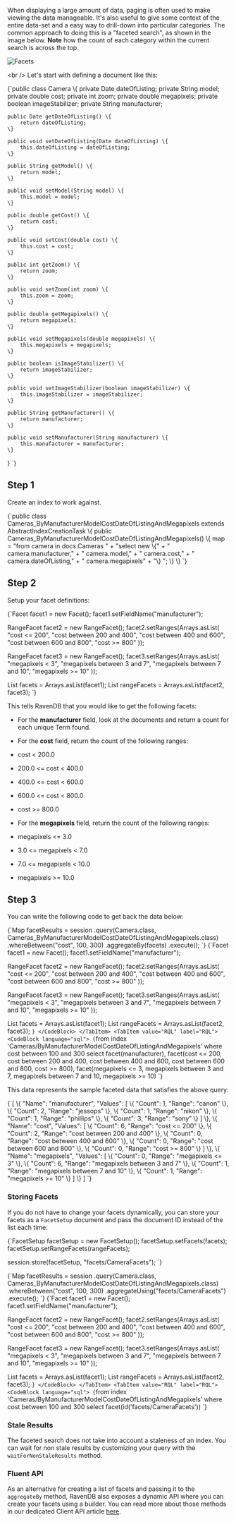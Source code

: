 
When displaying a large amount of data, paging is often used to make viewing the data manageable. 
It's also useful to give some context of the entire data-set and a easy way to drill-down into 
particular categories. The common approach to doing this is a "faceted search", as shown in the 
image below. **Note** how the count of each category within the current search is across the top.

![Facets](./assets/CNET_faceted_search.jpg)

&lt;br /&gt;
Let's start with defining a document like this:

<TabItem value="camera" label="camera">
<CodeBlock language="java">
{`public class Camera \{
    private Date dateOfListing;
    private String model;
    private double cost;
    private int zoom;
    private double megapixels;
    private boolean imageStabilizer;
    private String manufacturer;

    public Date getDateOfListing() \{
        return dateOfListing;
    \}

    public void setDateOfListing(Date dateOfListing) \{
        this.dateOfListing = dateOfListing;
    \}

    public String getModel() \{
        return model;
    \}

    public void setModel(String model) \{
        this.model = model;
    \}

    public double getCost() \{
        return cost;
    \}

    public void setCost(double cost) \{
        this.cost = cost;
    \}

    public int getZoom() \{
        return zoom;
    \}

    public void setZoom(int zoom) \{
        this.zoom = zoom;
    \}

    public double getMegapixels() \{
        return megapixels;
    \}

    public void setMegapixels(double megapixels) \{
        this.megapixels = megapixels;
    \}

    public boolean isImageStabilizer() \{
        return imageStabilizer;
    \}

    public void setImageStabilizer(boolean imageStabilizer) \{
        this.imageStabilizer = imageStabilizer;
    \}

    public String getManufacturer() \{
        return manufacturer;
    \}

    public void setManufacturer(String manufacturer) \{
        this.manufacturer = manufacturer;
    \}
\}
`}
</CodeBlock>
</TabItem>

## Step 1

Create an index to work against. 

<TabItem value="step_2" label="step_2">
<CodeBlock language="java">
{`public class Cameras_ByManufacturerModelCostDateOfListingAndMegapixels extends AbstractIndexCreationTask \{
    public Cameras_ByManufacturerModelCostDateOfListingAndMegapixels() \{
        map = "from camera in docs.Cameras " +
            "select new \{" +
            "   camera.manufacturer," +
            "   camera.model," +
            "   camera.cost," +
            "   camera.dateOfListing," +
            "   camera.megapixels" +
            "\} ";
    \}
\}
`}
</CodeBlock>
</TabItem>

## Step 2

Setup your facet definitions:

<TabItem value="step_1" label="step_1">
<CodeBlock language="java">
{`Facet facet1 = new Facet();
facet1.setFieldName("manufacturer");

RangeFacet facet2 = new RangeFacet();
facet2.setRanges(Arrays.asList(
    "cost <= 200",
    "cost between 200 and 400",
    "cost between 400 and 600",
    "cost between 600 and 800",
    "cost >= 800"
));

RangeFacet facet3 = new RangeFacet();
facet3.setRanges(Arrays.asList(
    "megapixels < 3",
    "megapixels between 3 and 7",
    "megapixels between 7 and 10",
    "megapixels >= 10"
));

List<Facet> facets = Arrays.asList(facet1);
List<RangeFacet> rangeFacets = Arrays.asList(facet2, facet3);
`}
</CodeBlock>
</TabItem>

This tells RavenDB that you would like to get the following facets:

* For the **manufacturer** field, look at the documents and return a count for each unique Term found.

* For the **cost** field, return the count of the following ranges:

 * cost &lt; 200.0
 * 200.0 &lt;= cost &lt; 400.0
 * 400.0 &lt;= cost &lt; 600.0
 * 600.0 &lt;= cost &lt; 800.0
 * cost &gt;= 800.0
* For the **megapixels** field, return the count of the following ranges:
 * megapixels &lt;= 3.0
 * 3.0 &lt;= megapixels &lt; 7.0
 * 7.0 &lt;= megapixels &lt; 10.0
 * megapixels &gt;= 10.0

## Step 3

You can write the following code to get back the data below:

<Tabs groupId='languageSyntax'>
<TabItem value="Query" label="Query">
<CodeBlock language="java">
{`Map<String, FacetResult> facetResults = session
    .query(Camera.class, Cameras_ByManufacturerModelCostDateOfListingAndMegapixels.class)
    .whereBetween("cost", 100, 300)
    .aggregateBy(facets)
    .execute();
`}
</CodeBlock>
</TabItem>
<TabItem value="Facets" label="Facets">
<CodeBlock language="java">
{`Facet facet1 = new Facet();
facet1.setFieldName("manufacturer");

RangeFacet facet2 = new RangeFacet();
facet2.setRanges(Arrays.asList(
    "cost <= 200",
    "cost between 200 and 400",
    "cost between 400 and 600",
    "cost between 600 and 800",
    "cost >= 800"
));

RangeFacet facet3 = new RangeFacet();
facet3.setRanges(Arrays.asList(
    "megapixels < 3",
    "megapixels between 3 and 7",
    "megapixels between 7 and 10",
    "megapixels >= 10"
));

List<Facet> facets = Arrays.asList(facet1);
List<RangeFacet> rangeFacets = Arrays.asList(facet2, facet3);
`}
</CodeBlock>
</TabItem>
<TabItem value="RQL" label="RQL">
<CodeBlock language="sql">
{`from index 'Cameras/ByManufacturerModelCostDateOfListingAndMegapixels' 
where cost between 100 and 300
select facet(manufacturer), facet(cost <= 200, cost between 200 and 400, cost between 400 and 600, cost between 600 and 800, cost >= 800), facet(megapixels <= 3, megapixels between 3 and 7, megapixels between 7 and 10, megapixels >= 10)
`}
</CodeBlock>
</TabItem>
</Tabs>

This data represents the sample faceted data that satisfies the above query:

<TabItem value="json" label="json">
<CodeBlock language="json">
{`[
    \{
        "Name": "manufacturer",
        "Values": [
            \{
                "Count": 1,
                "Range": "canon"
            \},
            \{
                "Count": 2,
                "Range": "jessops"
            \},
            \{
                "Count": 1,
                "Range": "nikon"
            \},
            \{
                "Count": 1,
                "Range": "phillips"
            \},
            \{
                "Count": 3,
                "Range": "sony"
            \}
        ]
    \},
    \{
        "Name": "cost",
        "Values": [
            \{
                "Count": 6,
                "Range": "cost <= 200"
            \},
            \{
                "Count": 2,
                "Range": "cost between 200 and 400"
            \},
            \{
                "Count": 0,
                "Range": "cost between 400 and 600"
            \},
            \{
                "Count": 0,
                "Range": "cost between 600 and 800"
            \},
            \{
                "Count": 0,
                "Range": "cost >= 800"
            \}
        ]
    \},
    \{
        "Name": "megapixels",
        "Values": [
            \{
                "Count": 0,
                "Range": "megapixels <= 3"
            \},
            \{
                "Count": 6,
                "Range": "megapixels between 3 and 7"
            \},
            \{
                "Count": 1,
                "Range": "megapixels between 7 and 10"
            \},
            \{
                "Count": 1,
                "Range": "megapixels >= 10"
            \}
        ]
    \}
]
`}
</CodeBlock>
</TabItem>

### Storing Facets

If you do not have to change your facets dynamically, you can store your facets as a `FacetSetup` document and pass the document ID instead of the list each time:

<TabItem value="step_4_0" label="step_4_0">
<CodeBlock language="java">
{`FacetSetup facetSetup = new FacetSetup();
facetSetup.setFacets(facets);
facetSetup.setRangeFacets(rangeFacets);

session.store(facetSetup, "facets/CameraFacets");
`}
</CodeBlock>
</TabItem>

<Tabs groupId='languageSyntax'>
<TabItem value="Query" label="Query">
<CodeBlock language="java">
{`Map<String, FacetResult> facetResults = session
    .query(Camera.class, Cameras_ByManufacturerModelCostDateOfListingAndMegapixels.class)
    .whereBetween("cost", 100, 300)
    .aggregateUsing("facets/CameraFacets")
    .execute();
`}
</CodeBlock>
</TabItem>
<TabItem value="Facets" label="Facets">
<CodeBlock language="java">
{`Facet facet1 = new Facet();
facet1.setFieldName("manufacturer");

RangeFacet facet2 = new RangeFacet();
facet2.setRanges(Arrays.asList(
    "cost <= 200",
    "cost between 200 and 400",
    "cost between 400 and 600",
    "cost between 600 and 800",
    "cost >= 800"
));

RangeFacet facet3 = new RangeFacet();
facet3.setRanges(Arrays.asList(
    "megapixels < 3",
    "megapixels between 3 and 7",
    "megapixels between 7 and 10",
    "megapixels >= 10"
));

List<Facet> facets = Arrays.asList(facet1);
List<RangeFacet> rangeFacets = Arrays.asList(facet2, facet3);
`}
</CodeBlock>
</TabItem>
<TabItem value="RQL" label="RQL">
<CodeBlock language="sql">
{`from index 'Cameras/ByManufacturerModelCostDateOfListingAndMegapixels' 
where cost between 100 and 300
select facet(id('facets/CameraFacets'))
`}
</CodeBlock>
</TabItem>
</Tabs>

### Stale Results

The faceted search does not take into account a staleness of an index. You can wait for non stale results by customizing your query with the `waitForNonStaleResults` method.

### Fluent API

As an alternative for creating a list of facets and passing it to the `aggregateBy` method, RavenDB also exposes a dynamic API where you can create your facets using a builder. You can read more about those methods in our dedicated Client API article [here](../../client-api/session/querying/how-to-perform-a-faceted-search.mdx).



